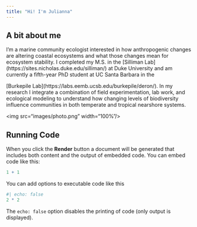 ```yaml
---
title: "Hi! I'm Julianna"
---
```


## A bit about me

I'm a marine community ecologist interested in how anthropogenic changes are altering coastal ecosystems and what those changes mean for ecosystem stability. I completed my M.S. in the \[Silliman Lab\](https://sites.nicholas.duke.edu/silliman/) at Duke University and am currently a fifth-year PhD student at UC Santa Barbara in the

\[Burkepile Lab\](https://labs.eemb.ucsb.edu/burkepile/deron/). In my research I integrate a combination of field experimentation, lab work, and ecological modeling to understand how changing levels of biodiversity influence communities in both temperate and tropical nearshore systems.

\<img src="images/photo.png" width="100%"/\>

## Running Code

When you click the **Render** button a document will be generated that includes both content and the output of embedded code. You can embed code like this:

```r
1 + 1
```

You can add options to executable code like this

```r
#| echo: false
2 * 2
```

The `echo: false` option disables the printing of code (only output is displayed).
